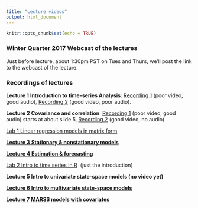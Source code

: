 ```yaml
---
title: "Lecture videos"
output: html_document
---
```


```r
knitr::opts_chunk$set(echo = TRUE)
```

### Winter Quarter 2017 Webcast of the lectures

Just before lecture, about 1:30pm PST on Tues and Thurs, we'll post the link to the webcast of the lecture.

### Recordings of lectures

**Lecture 1 Introduction to time-series Analysis**: <a href="https://uw.hosted.panopto.com/Panopto/Pages/Viewer.aspx?id=6ab5e7b9-38a0-4e16-ac16-95e255658ea6">Recording 1</a> (poor video, good audio), <a href="https://youtu.be/GFMo4H34o0s">Recording 2</a> (good video, poor audio).

**Lecture 2 Covariance and correlation**: <a href="https://uw.hosted.panopto.com/Panopto/Pages/Viewer.aspx?id=b965709d-2e58-4a10-8c23-ca7ef372ae39">Recording 1</a> (poor video, good audio) starts at about slide 5, <a href="https://youtu.be/ywhpS44BWdc">Recording 2</a> (good video, no audio).

<a href="https://uw.hosted.panopto.com/Panopto/Pages/Viewer.aspx?id=a8e65e57-532a-4514-9599-72735b282e11">Lab 1&nbsp;Linear regression models in matrix form</a></strong>

<a href="https://uw.hosted.panopto.com/Panopto/Pages/Viewer.aspx?id=49fe74b8-3568-4152-b878-b46a807786bb"><strong>Lecture 3&nbsp;Stationary &amp; nonstationary models</strong> </a>

<a href="https://uw.hosted.panopto.com/Panopto/Pages/Viewer.aspx?id=6a689fe2-abad-4927-a011-8fbf4c1bca72"><strong>Lecture 4&nbsp;Estimation &amp; forecasting</strong></a>

<a href="https://uw.hosted.panopto.com/Panopto/Pages/Viewer.aspx?id=c0512161-c77d-49d3-ab93-73ec08f63d35">Lab 2&nbsp;Intro to time series in R</a>&nbsp; (just the introduction)

<strong>Lecture 5 Intro to univariate state-space models (no video yet)</strong>

<a href="https://uw.hosted.panopto.com/Panopto/Pages/Viewer.aspx?id=228ba8b7-c647-4ea9-b14a-2122ba6fd0cc"><strong>Lecture 6&nbsp;Intro to multivariate state-space models</strong></a>

<a href="https://uw.hosted.panopto.com/Panopto/Pages/Viewer.aspx?id=7580dd9d-74f5-4f01-9c28-90f739bb905a"><strong>Lecture 7&nbsp;MARSS models with covariates</strong></a>

